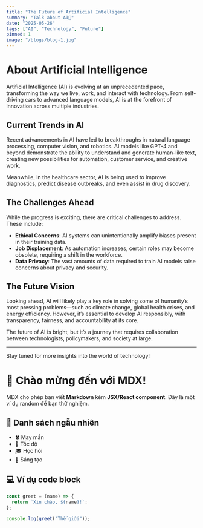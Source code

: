 ```yaml
---
title: "The Future of Artificial Intelligence"
summary: "Talk about AI🎉"
date: "2025-05-26"
tags: ["AI", "Technology", "Future"]
pinned: 1
image: "/blogs/blog-1.jpg"
---
```


# About Artificial Intelligence

Artificial Intelligence (AI) is evolving at an unprecedented pace, transforming the way we live, work, and interact with technology. From self-driving cars to advanced language models, AI is at the forefront of innovation across multiple industries.

## Current Trends in AI

Recent advancements in AI have led to breakthroughs in natural language processing, computer vision, and robotics. AI models like GPT-4 and beyond demonstrate the ability to understand and generate human-like text, creating new possibilities for automation, customer service, and creative work.

Meanwhile, in the healthcare sector, AI is being used to improve diagnostics, predict disease outbreaks, and even assist in drug discovery.

## The Challenges Ahead

While the progress is exciting, there are critical challenges to address. These include:

- **Ethical Concerns**: AI systems can unintentionally amplify biases present in their training data.
- **Job Displacement**: As automation increases, certain roles may become obsolete, requiring a shift in the workforce.
- **Data Privacy**: The vast amounts of data required to train AI models raise concerns about privacy and security.

## The Future Vision

Looking ahead, AI will likely play a key role in solving some of humanity’s most pressing problems—such as climate change, global health crises, and energy efficiency. However, it’s essential to develop AI responsibly, with transparency, fairness, and accountability at its core.

The future of AI is bright, but it’s a journey that requires collaboration between technologists, policymakers, and society at large.

---

Stay tuned for more insights into the world of technology!

# 🌟 Chào mừng đến với MDX!

MDX cho phép bạn viết **Markdown** kèm **JSX/React component**. Đây là một ví dụ random để bạn thử nghiệm.

## 🎯 Danh sách ngẫu nhiên

- 🍀 May mắn
- 🚀 Tốc độ
- 🎓 Học hỏi
- 🎨 Sáng tạo

## 💻 Ví dụ code block

```js
const greet = (name) => {
  return `Xin chào, ${name}!`;
};

console.log(greet("Thế giới"));